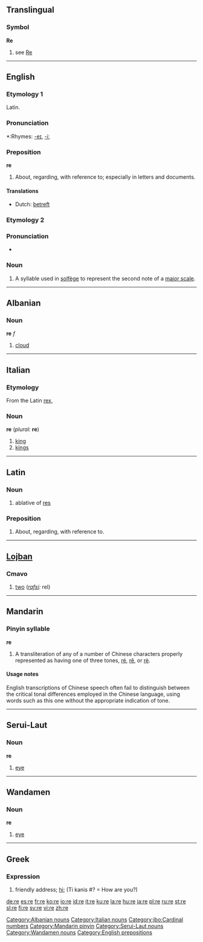{{see|re-|ré-|ré|rě|rè}}
{{wikipedia}}
==Translingual==
===Symbol===
'''Re'''
# see [[Re]]

----

==English==

===Etymology 1===
Latin.
===Pronunciation===
*:Rhymes: [[Rhymes:English:-eɪ|-eɪ]], [[Rhymes:English:-iː|-iː]]
===Preposition===
'''re'''
# About, regarding, with reference to; especially in letters and documents.

====Translations====
{{top}}
*Dutch: [[betreft]]
{{mid}}
{{bottom}}

===Etymology 2===
===Pronunciation===
*{{IPA|/reɪ/}}
===Noun===
{{en-noun|-}}
# A syllable used in [[solfège]] to represent the second note of a [[major scale]].

----

==Albanian==
===Noun===
'''re''' ''f''

# [[cloud]]

[[Category:Albanian nouns]]

----

==Italian==

===Etymology===
From the Latin [[rex]],
===Noun===
'''re''' (''plural:'' '''re''')

#[[king]]
#[[kings]]

[[Category:Italian nouns]]

----

==Latin==
===Noun===
# ablative of [[res#Latin|res]]

===Preposition===
# About, regarding, with reference to.

----

==[[Lojban]]==
===Cmavo===
# [[two]] (''[[rafsi]]:'' rel)

[[Category:jbo:Cardinal numbers]]

----

==Mandarin==
===Pinyin syllable===
'''re'''
# A transliteration of any of a number of Chinese characters properly represented as having one of three tones, [[ré]], [[rě]], or [[rè]].

====Usage notes====
English transcriptions of Chinese speech often fail to distinguish between the critical tonal differences employed in the Chinese language, using words such as this one without the appropriate indication of tone.

[[Category:Mandarin pinyin]]

----

==Serui-Laut==
===Noun===
'''re'''

# [[eye]]

[[Category:Serui-Laut nouns]]

----

==Wandamen==
===Noun===
'''re'''

# [[eye]]

[[Category:Wandamen nouns]]

----

==Greek==

===Expression===
# friendly address; [[hi]]; (Ti kanis #? = How are you?)

[[Category:English prepositions]]

[[de:re]]
[[es:re]]
[[fr:re]]
[[ko:re]]
[[io:re]]
[[id:re]]
[[it:re]]
[[ku:re]]
[[la:re]]
[[hu:re]]
[[ja:re]]
[[pl:re]]
[[ru:re]]
[[st:re]]
[[sl:re]]
[[fi:re]]
[[sv:re]]
[[vi:re]]
[[zh:re]]